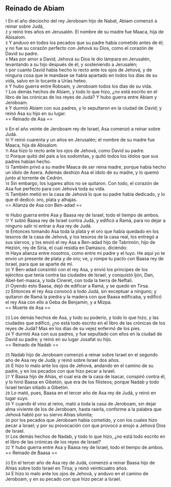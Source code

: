 == Reinado de Abiam ==

{{anchor|1}} <small>1</small> En el año dieciocho del rey Jeroboam hijo de Nabat, Abiam comenzó a reinar sobre Judá,<br>
{{anchor|2}} <small>2</small> y reinó tres años en Jerusalén. El nombre de su madre fue Maaca, hija de Abisalom.<br>
{{anchor|3}} <small>3</small> Y anduvo en todos los pecados que su padre había cometido antes de él; y no fue su corazón perfecto con Jehová su Dios, como el corazón de David su padre.<br>
{{anchor|4}} <small>4</small> Mas por amor a David, Jehová su Dios le dio lámpara en Jerusalén, levantando a su hijo después de él, y sosteniendo a Jerusalén;<br>
{{anchor|5}} <small>5</small> por cuanto David había hecho lo recto ante los ojos de Jehová, y de ninguna cosa que le mandase se había apartado en todos los días de su vida, salvo en lo tocante a Urías heteo.<br>
{{anchor|6}} <small>6</small> Y hubo guerra entre Roboam, y Jeroboam todos los días de su vida.<br>
{{anchor|7}} <small>7</small> Los demás hechos de Abiam, y todo lo que hizo, ¿no está escrito en el libro de las crónicas de los reyes de Judá? Y hubo guerra entre Abiam y Jeroboam.<br>
{{anchor|8}} <small>8</small> Y durmió Abiam con sus padres, y lo sepultaron en la ciudad de David; y reinó Asa su hijo en su lugar.<br>
== Reinado de Asa ==

{{anchor|9}} <small>9</small> En el año veinte de Jeroboam rey de Israel, Asa comenzó a reinar sobre Judá.<br>
{{anchor|10}} <small>10</small> Y reinó cuarenta y un años en Jerusalén; el nombre de su madre fue Maaca, hija de Abisalom.<br>
{{anchor|11}} <small>11</small> Asa hizo lo recto ante los ojos de Jehová, como David su padre.<br>
{{anchor|12}} <small>12</small> Porque quitó del país a los sodomitas, y quitó todos los ídolos que sus padres habían hecho.<br>
{{anchor|13}} <small>13</small> También privó a su madre Maaca de ser reina madre, porque había hecho un ídolo de Asera. Además deshizo Asa el ídolo de su madre, y lo quemó junto al torrente de Cedrón.<br>
{{anchor|14}} <small>14</small> Sin embargo, los lugares altos no se quitaron. Con todo, el corazón de Asa fue perfecto para con Jehová toda su vida.<br>
{{anchor|15}} <small>15</small> También metió en la casa de Jehová lo que su padre había dedicado, y lo que él dedicó: oro, plata y alhajas.<br>
== Alianza de Asa con Ben-adad ==

{{anchor|16}} <small>16</small> Hubo guerra entre Asa y Baasa rey de Israel, todo el tiempo de ambos.<br>
{{anchor|17}} <small>17</small> Y subió Baasa rey de Israel contra Judá, y edificó a Ramá, para no dejar a ninguno salir ni entrar a Asa rey de Judá.<br>
{{anchor|18}} <small>18</small> Entonces tomando Asa toda la plata y el oro que había quedado en los tesoros de la casa de Jehová, y los tesoros de la casa real, los entregó a sus siervos, y los envió el rey Asa a Ben-adad hijo de Tabrimón, hijo de Hezión, rey de Siria, el cual residía en Damasco, diciendo:<br>
{{anchor|19}} <small>19</small> Haya alianza entre nosotros, como entre mi padre y el tuyo. He aquí yo te envío un presente de plata y de oro; ve, y rompe tu pacto con Baasa rey de Israel, para que se aparte de mí.<br>
{{anchor|20}} <small>20</small> Y Ben-adad consintió con el rey Asa, y envió los príncipes de los ejércitos que tenía contra las ciudades de Israel, y conquistó Ijón, Dan, Abel-bet-maaca, y toda Cineret, con toda la tierra de Neftalí.<br>
{{anchor|21}} <small>21</small> Oyendo esto Baasa, dejó de edificar a Ramá, y se quedó en Tirsa.<br>
{{anchor|22}} <small>22</small> Entonces el rey Asa convocó a todo Judá, sin exceptuar a ninguno; y quitaron de Ramá la piedra y la madera con que Baasa edificaba, y edificó el rey Asa con ello a Geba de Benjamín, y a Mizpa.<br>
== Muerte de Asa ==

{{anchor|23}} <small>23</small> Los demás hechos de Asa, y todo su poderío, y todo lo que hizo, y las ciudades que edificó, ¿no está todo escrito en el libro de las crónicas de los reyes de Judá? Mas en los días de su vejez enfermó de los pies.<br>
{{anchor|24}} <small>24</small> Y durmió Asa con sus padres, y fue sepultado con ellos en la ciudad de David su padre; y reinó en su lugar Josafat su hijo.<br>
== Reinado de Nadab ==

{{anchor|25}} <small>25</small> Nadab hijo de Jeroboam comenzó a reinar sobre Israel en el segundo año de Asa rey de Judá; y reinó sobre Israel dos años.<br>
{{anchor|26}} <small>26</small> E hizo lo malo ante los ojos de Jehová, andando en el camino de su padre, y en los pecados con que hizo pecar a Israel.<br>
{{anchor|27}} <small>27</small> Y Baasa hijo de Ahías, el cual era de la casa de Isacar, conspiró contra él, y lo hirió Baasa en Gibetón, que era de los filisteos; porque Nadab y todo Israel tenían sitiado a Gibetón.<br>
{{anchor|28}} <small>28</small> Lo mató, pues, Baasa en el tercer año de Asa rey de Judá, y reinó en lugar suyo.<br>
{{anchor|29}} <small>29</small> Y cuando él vino al reino, mató a toda la casa de Jeroboam, sin dejar alma viviente de los de Jeroboam, hasta raerla, conforme a la palabra que Jehová habló por su siervo Ahías silonita;<br>
{{anchor|30}} <small>30</small> por los pecados que Jeroboam había cometido, y con los cuales hizo pecar a Israel; y por su provocación con que provocó a enojo a Jehová Dios de Israel.<br>
{{anchor|31}} <small>31</small> Los demás hechos de Nadab, y todo lo que hizo, ¿no está todo escrito en el libro de las crónicas de los reyes de Israel?<br>
{{anchor|32}} <small>32</small> Y hubo guerra entre Asa y Baasa rey de Israel, todo el tiempo de ambos.<br>
== Reinado de Baasa ==

{{anchor|33}} <small>33</small> En el tercer año de Asa rey de Judá, comenzó a reinar Baasa hijo de Ahías sobre todo Israel en Tirsa; y reinó veinticuatro años.<br>
{{anchor|34}} <small>34</small> E hizo lo malo ante los ojos de Jehová, y anduvo en el camino de Jeroboam, y en su pecado con que hizo pecar a Israel.<br>
